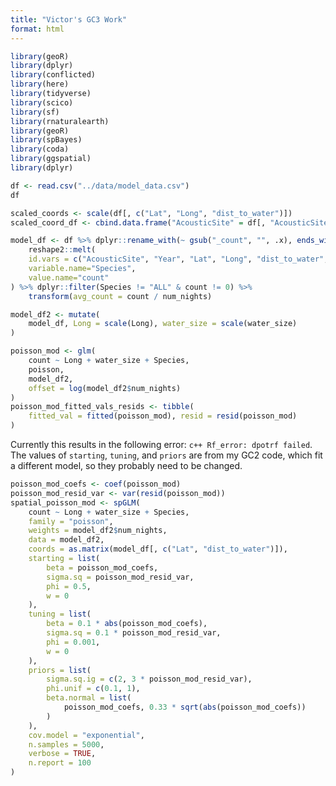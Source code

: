 ```yaml
---
title: "Victor's GC3 Work"
format: html
---
```


```r
library(geoR)
library(dplyr)
library(conflicted)
library(here)
library(tidyverse)
library(scico)
library(sf)
library(rnaturalearth)
library(geoR)
library(spBayes)
library(coda)
library(ggspatial)
library(dplyr)

df <- read.csv("../data/model_data.csv")
df
```

```r
scaled_coords <- scale(df[, c("Lat", "Long", "dist_to_water")])
scaled_coord_df <- cbind.data.frame("AcousticSite" = df[, "AcousticSite"], scaled_coords)

```

```r

model_df <- df %>% dplyr::rename_with(~ gsub("_count", "", .x), ends_with("_count"))  %>% 
    reshape2::melt(
    id.vars = c("AcousticSite", "Year", "Lat", "Long", "dist_to_water", "water_size", "num_nights", "num_detectable_species"),
    variable.name="Species",
    value.name="count"
) %>% dplyr::filter(Species != "ALL" & count != 0) %>% 
    transform(avg_count = count / num_nights)

```

```r
model_df2 <- mutate(
    model_df, Long = scale(Long), water_size = scale(water_size)
)
```

```r
poisson_mod <- glm(
    count ~ Long + water_size + Species,
    poisson,
    model_df2,
    offset = log(model_df2$num_nights)
)
poisson_mod_fitted_vals_resids <- tibble(
    fitted_val = fitted(poisson_mod), resid = resid(poisson_mod)
)
```

Currently this results in the following error: `c++ Rf_error: dpotrf failed`. The values of `starting`, `tuning`, and `priors` are from my GC2 code, which fit a different model, so they probably need to be changed.
```r
poisson_mod_coefs <- coef(poisson_mod)
poisson_mod_resid_var <- var(resid(poisson_mod))
spatial_poisson_mod <- spGLM(
    count ~ Long + water_size + Species,
    family = "poisson",
    weights = model_df2$num_nights,
    data = model_df2,
    coords = as.matrix(model_df[, c("Lat", "dist_to_water")]),
    starting = list(
        beta = poisson_mod_coefs,
        sigma.sq = poisson_mod_resid_var,
        phi = 0.5,
        w = 0
    ),
    tuning = list(
        beta = 0.1 * abs(poisson_mod_coefs),
        sigma.sq = 0.1 * poisson_mod_resid_var,
        phi = 0.001,
        w = 0
    ),
    priors = list(
        sigma.sq.ig = c(2, 3 * poisson_mod_resid_var),
        phi.unif = c(0.1, 1),
        beta.normal = list(
            poisson_mod_coefs, 0.33 * sqrt(abs(poisson_mod_coefs))
        )
    ),
    cov.model = "exponential",
    n.samples = 5000,
    verbose = TRUE,
    n.report = 100
)
```
